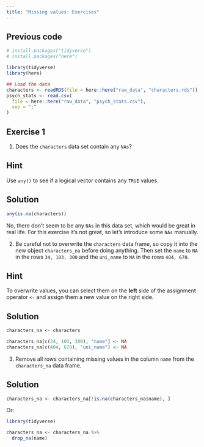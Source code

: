 ```yaml
---
title: "Missing values: Exercises"
---
```


::: {.callout-caution icon="false" collapse="true"}
## Previous code

```r
# install.packages("tidyverse")
# install.packages("here")

library(tidyverse)
library(here)

## Load the data
characters <- readRDS(file = here::here("raw_data", "characters.rds"))
psych_stats <- read.csv(
  file = here::here("raw_data", "psych_stats.csv"),
  sep = ";"
)
```
:::

## Exercise 1

1.  Does the `characters` data set contain any `NAs`?

::: {.callout-tip collapse="true"}
## Hint

Use `any()` to see if a logical vector contains any `TRUE` values.
:::

::: {.callout-caution collapse="true"}
## Solution

```r
any(is.na(characters))
```

No, there don't seem to be any `NAs` in this data set, which would be great in real life. For this exercise it's not great, so let's introduce some `NAs` manually.
:::

2.  Be careful not to overwrite the `characters` data frame, so copy it into the new object `characters_na` before doing anything. Then set the `name` to `NA` in the rows `34, 103, 300` and the `uni_name` to `NA` in the rows `404, 670`.

::: {.callout-tip collapse="true"}
## Hint
To overwrite values, you can select them on the **left** side of the assignment operator `<-` and assign them a new value on the right side.
:::

::: {.callout-caution collapse="true"}
## Solution

```r
characters_na <- characters

characters_na[c(34, 103, 300), "name"] <- NA
characters_na[c(404, 670), "uni_name"] <- NA
```
:::

3.  Remove all rows containing missing values in the column `name` from the `characters_na` data frame.

::: {.callout-caution collapse="true"}
## Solution

```r
characters_na <- characters_na[!is.na(characters_na$name), ]
```

Or:

::: tidy
```r
library(tidyverse)

characters_na <- characters_na %>%
  drop_na(name)
```
:::
:::
